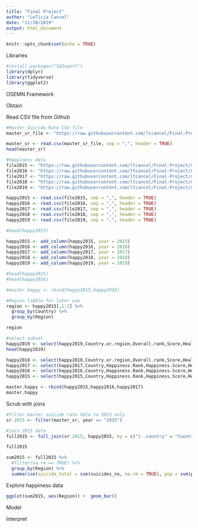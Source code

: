 ```yaml
---
title: "Final Project"
author: "LeTicia Cancel"
date: "11/30/2019"
output: html_document
---
```


```r
knitr::opts_chunk$set(echo = TRUE)
```

Libraries
```r
#install.packages("SASxport")
library(dplyr)
library(tidyverse)
library(ggplot2)
```


OSEMN Framework

Obtain

Read CSV file from Github
```r
#Master Suicide Rate CSV file
master_sr_file <- "https://raw.githubusercontent.com/ltcancel/Final-Project/master/Global_Suicide_Rate.csv"

master_sr <- read.csv(master_sr_file, sep = ",", header = TRUE)
head(master_sr)

#Happiness data
file2015 <- "https://raw.githubusercontent.com/ltcancel/Final-Project/master/2015.csv"
file2016 <- "https://raw.githubusercontent.com/ltcancel/Final-Project/master/2016.csv"
file2017 <- "https://raw.githubusercontent.com/ltcancel/Final-Project/master/2017.csv"
file2018 <- "https://raw.githubusercontent.com/ltcancel/Final-Project/master/2018.csv"
file2019 <- "https://raw.githubusercontent.com/ltcancel/Final-Project/master/2019.csv"

happy2015 <- read.csv(file2015, sep = ",", header = TRUE)
happy2016 <- read.csv(file2016, sep = ",", header = TRUE)
happy2017 <- read.csv(file2017, sep = ",", header = TRUE)
happy2018 <- read.csv(file2018, sep = ",", header = TRUE)
happy2019 <- read.csv(file2019, sep = ",", header = TRUE)

#head(happy2015)

happy2015 <- add_column(happy2015, year = 2015)
happy2016 <- add_column(happy2016, year = 2016)
happy2017 <- add_column(happy2017, year = 2017)
happy2018 <- add_column(happy2018, year = 2018)
happy2019 <- add_column(happy2019, year = 2019)

#head(happy2015)
#head(happy2016)

#master.happy <- rbind(happy2015,happy2016)

#Region tibble for later use
region <- happy2015[,1:2] %>%
  group_by(Country) %>%
  group_by(Region)

region

#select subset  
happy2019 <- select(happy2019,Country.or.region,Overall.rank,Score,Healthy.life.expectancy,Generosity,year)
head(happy2019)

happy2018 <- select(happy2018,Country.or.region,Overall.rank,Score,Healthy.life.expectancy,Generosity,year)
happy2017 <- select(happy2017,Country,Happiness.Rank,Happiness.Score,Health..Life.Expectancy.,Generosity,year)
happy2016 <- select(happy2016,Country,Happiness.Rank,Happiness.Score,Health..Life.Expectancy.,Generosity,year)
happy2015 <- select(happy2015,Country,Happiness.Rank,Happiness.Score,Health..Life.Expectancy.,Generosity,year)

master.happy <- rbind(happy2015,happy2016,happy2017)
master.happy
```


Scrub with joins
```r
#filter master suicide rate data to 2015 only
sr.2015 <- filter(master_sr, year == "2015")

#join 2015 data
full2015 <- full_join(sr.2015, happy2015, by = c("ï..country" = "Country"))

full2015

sum2015 <- full2015 %>%
  #filter(na.rm == TRUE) %>%
  group_by(Region) %>%
  summarise(suicide_total = sum(suicides_no, na.rm = TRUE), pop = sum(population, na.rm = TRUE), rank = mean(Happiness.Score, na.rm = TRUE))
```


Explore happiness data
```r
ggplot(sum2015, aes(Region)) +  geom_bar()
```


Model


Interpret